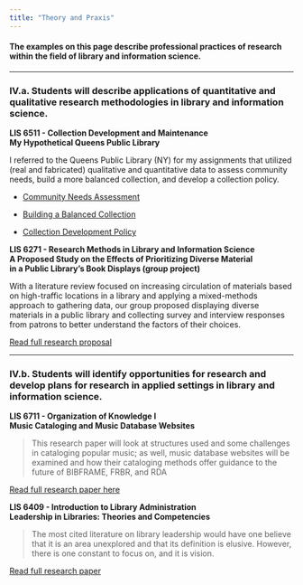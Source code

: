 ```yaml
---
title: "Theory and Praxis"
---
```


#### **The examples on this page describe professional practices of research within the field of library and information science.**

------------------------------------------------------------------------

### **IV.a. Students will describe applications of quantitative and qualitative research methodologies in library and information science.**

**LIS 6511 - Collection Development and Maintenance\
My Hypothetical Queens Public Library**

I referred to the Queens Public Library (NY) for my assignments that utilized (real and fabricated) qualitative and quantitative data to assess community needs, build a more balanced collection, and develop a collection policy.

-   [Community Needs Assessment](img/community_needs_assessment.pdf){target="_blank"}

-   [Building a Balanced Collection](img/building_a_balanced_collection.pdf){target="_blank"}

-   [Collection Development Policy](img/collection_policy.pdf){target="_blank"}

**LIS 6271 - Research Methods in Library and Information Science\
A Proposed Study on the Effects of Prioritizing Diverse Material\
in a Public Library's Book Displays (group project)**

With a literature review focused on increasing circulation of materials based on high-traffic locations in a library and applying a mixed-methods approach to gathering data, our group proposed displaying diverse materials in a public library and collecting survey and interview responses from patrons to better understand the factors of their choices.

[Read full research proposal](img/Draft_3_6271.pdf){target="_blank"}

------------------------------------------------------------------------

### **IV.b. Students will identify opportunities for research and develop plans for research in applied settings in library and information science.**

**LIS 6711 - Organization of Knowledge I\
Music Cataloging and Music Database Websites**

> This research paper will look at structures used and some challenges in cataloging popular music; as well, music database websites will be examined and how their cataloging methods offer guidance to the future of BIBFRAME, FRBR, and RDA

[Read full research paper here](img/music_cataloging.pdf){target="_blank"}

**LIS 6409 - Introduction to Library Administration\
Leadership in Libraries: Theories and Competencies**

> The most cited literature on library leadership would have one believe that it is an area unexplored and that its definition is elusive. However, there is one constant to focus on, and it is vision.

[Read full research paper](img/leadership%20in%20libraries.pdf){target="_blank"}
